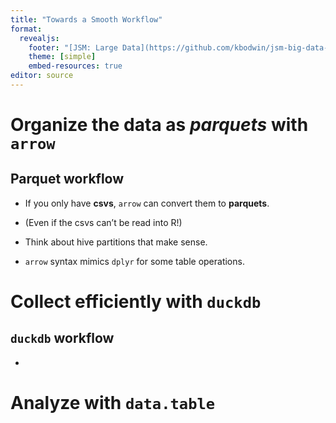 ```yaml
---
title: "Towards a Smooth Workflow"
format: 
  revealjs:
    footer: "[JSM: Large Data](https://github.com/kbodwin/jsm-big-data-2025/tree/main/materials)"
    theme: [simple]
    embed-resources: true
editor: source
---
```



# Organize the data as *parquets* with `arrow` {background-color="#0F4C81"}

## Parquet workflow

* If you only have **csvs**, `arrow` can convert them to **parquets**.

* (Even if the csvs can't be read into R!)

* Think about hive partitions that make sense.

* `arrow` syntax mimics `dplyr` for some table operations.



# Collect efficiently with `duckdb` {background-color="#0F4C81"}

## `duckdb` workflow

* 



# Analyze with `data.table` {background-color="#0F4C81"}


